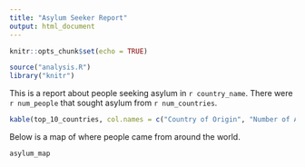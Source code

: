 ```yaml
---
title: "Asylum Seeker Report"
output: html_document
---
```


```r
knitr::opts_chunk$set(echo = TRUE)

source("analysis.R")
library("knitr")
```

This is a report about people seeking asylum in `r country_name`. There were `r num_people`
that sought asylum from `r num_countries`.

```r
kable(top_10_countries, col.names = c("Country of Origin", "Number of Asylum Seekers"))
```

Below is a map of where people came from around the world.

```r
asylum_map
```

